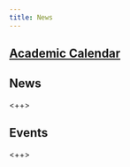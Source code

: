 ```yaml
---
title: News
---
```


## [Academic Calendar](https://students.asu.edu/academic-calendar)

## News

 <++>

## Events

 <++>
